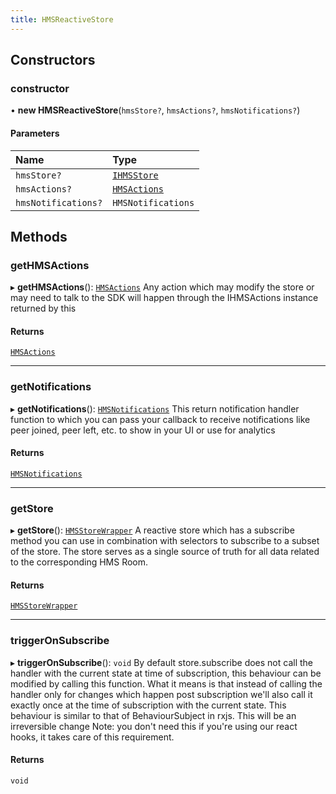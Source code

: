 ```yaml
---
title: HMSReactiveStore
---
```


## Constructors

### constructor

• **new HMSReactiveStore**(`hmsStore?`, `hmsActions?`, `hmsNotifications?`)

#### Parameters

| Name                | Type                                                               |
| :------------------ | :----------------------------------------------------------------- |
| `hmsStore?`         | [`IHMSStore`](/api-reference/javascript/v2/interfaces/IHMSStore)   |
| `hmsActions?`       | [`HMSActions`](/api-reference/javascript/v2/interfaces/HMSActions) |
| `hmsNotifications?` | `HMSNotifications`                                                 |

## Methods

### getHMSActions

▸ **getHMSActions**(): [`HMSActions`](/api-reference/javascript/v2/interfaces/HMSActions)
Any action which may modify the store or may need to talk to the SDK will happen
through the IHMSActions instance returned by this

#### Returns

[`HMSActions`](/api-reference/javascript/v2/interfaces/HMSActions)

---

### getNotifications

▸ **getNotifications**(): [`HMSNotifications`](/api-reference/javascript/v2/interfaces/HMSNotifications)
This return notification handler function to which you can pass your callback to
receive notifications like peer joined, peer left, etc. to show in your UI or use
for analytics

#### Returns

[`HMSNotifications`](/api-reference/javascript/v2/interfaces/HMSNotifications)

---

### getStore

▸ **getStore**(): [`HMSStoreWrapper`](/api-reference/javascript/v2/interfaces/HMSStoreWrapper)
A reactive store which has a subscribe method you can use in combination with selectors
to subscribe to a subset of the store. The store serves as a single source of truth for
all data related to the corresponding HMS Room.

#### Returns

[`HMSStoreWrapper`](/api-reference/javascript/v2/interfaces/HMSStoreWrapper)

---

### triggerOnSubscribe

▸ **triggerOnSubscribe**(): `void`
By default store.subscribe does not call the handler with the current state at time of subscription,
this behaviour can be modified by calling this function. What it means is that instead of calling the
handler only for changes which happen post subscription we'll also call it exactly once at the time
of subscription with the current state. This behaviour is similar to that of BehaviourSubject in rxjs.
This will be an irreversible change
Note: you don't need this if you're using our react hooks, it takes care of this requirement.

#### Returns

`void`
